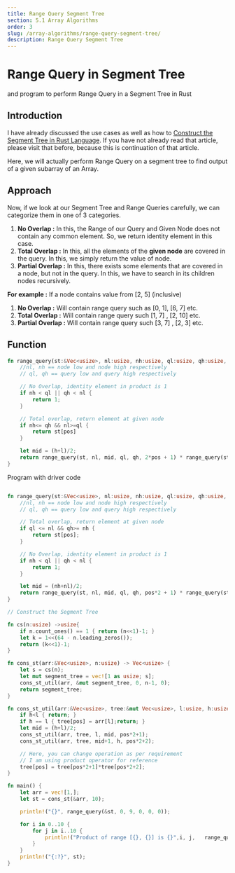 ```yaml
---
title: Range Query Segment Tree
section: 5.1 Array Algorithms
order: 3
slug: /array-algorithms/range-query-segment-tree/
description: Range Query Segment Tree
---
```


# Range Query in Segment Tree
and program to perform Range Query in a Segment Tree in Rust

## Introduction

I have already discussed the use cases as well as how to [Construct the  Segment Tree in Rust Language](/array-algorithms/construct-segment-tree/).
If you have not already read that article, please visit that before, because this is continuation of that article.

Here, we will actually perform Range Query on a segment tree to find output of a given subarray of an Array.

## Approach

Now, if we look at our Segment Tree and Range Queries carefully, we can categorize them in one of 3 categories.

1. **No Overlap :** In this, the Range of our Query and Given Node does not contain any common element. So, we return identity element in this case.
2. **Total Overlap :** In this, all the elements of the **given node** are covered in the query. In this, we simply return the value of node.
3. **Partial Overlap :** In this, there exists some elements that are covered in a node, but not in the query. In this, we have to search in its children nodes recursively.

**For example :** If a node contains value from [2, 5] (inclusive)

1. **No Overlap :** Will contain range query such as [0, 1], [6, 7] etc.
2. **Total Overlap :** Will contain range query such [1, 7] , [2, 10] etc.
3. **Partial Overlap :** Will contain range query such [3, 7] , [2, 3] etc.

## Function

```rust
fn range_query(st:&Vec<usize>, nl:usize, nh:usize, ql:usize, qh:usize, pos : usize) -> usize{
    //nl, nh == node low and node high respectively
    // ql, qh == query low and query high respectively

    // No Overlap, identity element in product is 1
    if nh < ql || qh < nl {
        return 1;
    }

    // Total overlap, return element at given node
    if nh<= qh && nl>=ql {
        return st[pos]
    }

    let mid = (h+l)/2;
    return range_query(st, nl, mid, ql, qh, 2*pos + 1) * range_query(st, mid+1, nh, ql, qh, 2*pos + 1);
}
```

Program with driver code

```rust

fn range_query(st:&Vec<usize>, nl:usize, nh:usize, ql:usize, qh:usize, pos : usize) -> usize{
    //nl, nh == node low and node high respectively
    // ql, qh == query low and query high respectively

    // Total overlap, return element at given node
    if ql <= nl && qh>= nh {
        return st[pos];
    }

    // No Overlap, identity element in product is 1
    if nh < ql || qh < nl {
        return 1;
    }

    let mid = (nh+nl)/2;
    return range_query(st, nl, mid, ql, qh, pos*2 + 1) * range_query(st, mid+1, nh, ql, qh, pos*2 + 2);
}

// Construct the Segment Tree

fn cs(n:usize) ->usize{
    if n.count_ones() == 1 { return (n<<1)-1; }
    let k = 1<<(64 - n.leading_zeros());
    return (k<<1)-1;
}

fn cons_st(arr:&Vec<usize>, n:usize) -> Vec<usize> {
    let s = cs(n);
    let mut segment_tree = vec![1 as usize; s];
    cons_st_util(arr, &mut segment_tree, 0, n-1, 0);
    return segment_tree;
}

fn cons_st_util(arr:&Vec<usize>, tree:&mut Vec<usize>, l:usize, h:usize, pos:usize){
    if h<l { return; }
    if h == l { tree[pos] = arr[l];return; }
    let mid = (h+l)/2;
    cons_st_util(arr, tree, l, mid, pos*2+1);
    cons_st_util(arr, tree, mid+1, h, pos*2+2);

    // Here, you can change operation as per requirement
    // I am using product operator for reference
    tree[pos] = tree[pos*2+1]*tree[pos*2+2];
}

fn main() {
    let arr = vec![1,];
    let st = cons_st(&arr, 10);

    println!("{}", range_query(&st, 0, 9, 0, 0, 0));

    for i in 0..10 {
        for j in i..10 {
            println!("Product of range [{}, {}] is {}",i, j,   range_query(&st, 0, 9, i, j, 0));
        }
    }
    println!("{:?}", st);
}
```
